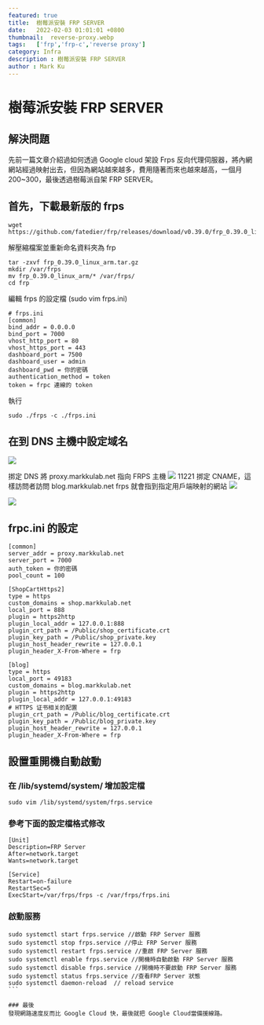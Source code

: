 ```yaml
---
featured: true
title:  樹莓派安裝 FRP SERVER
date:   2022-02-03 01:01:01 +0800
thumbnail:  reverse-proxy.webp
tags:   ['frp','frp-c','reverse proxy']
category: Infra
description : 樹莓派安裝 FRP SERVER
author : Mark Ku
---
```

# 樹莓派安裝 FRP SERVER
## 解決問題
先前一篇文章介紹過如何透過 Google cloud 架設 Frps 反向代理伺服器，將內網網站經過映射出去，但因為網站越來越多，費用隨著而來也越來越高，一個月200~300，最後透過樹莓派自架 FRP SERVER。

## 首先，下載最新版的 frps
```
wget https://github.com/fatedier/frp/releases/download/v0.39.0/frp_0.39.0_linux_arm.tar.gz
```

解壓縮檔案並重新命名資料夾為 frp

```
tar -zxvf frp_0.39.0_linux_arm.tar.gz
mkdir /var/frps
mv frp_0.39.0_linux_arm/* /var/frps/
cd frp
```

編輯 frps 的設定檔 (sudo vim frps.ini)

```
# frps.ini
[common]
bind_addr = 0.0.0.0
bind_port = 7000
vhost_http_port = 80
vhost_https_port = 443
dashboard_port = 7500
dashboard_user = admin
dashboard_pwd = 你的密碼
authentication_method = token
token = frpc 連線的 token 
```

執行
```
sudo ./frps -c ./frps.ini
```

## 在到 DNS 主機中設定域名
![](https://i.imgur.com/wxhxp8T.webp)

挷定 DNS 將 proxy.markkulab.net 指向 FRPS 主機
![](https://i.imgur.com/Br3Kpe1.webp)
11221
挷定 CNAME，這樣訪問者訪問 blog.markkulab.net frps 就會指到指定用戶端映射的網站
![](https://i.imgur.com/WHDoSYy.webp)

![](https://i.imgur.com/7iCNmjK.webp)

## frpc.ini 的設定

```
[common]
server_addr = proxy.markkulab.net
server_port = 7000
auth_token = 你的密碼
pool_count = 100

[ShopCartHttps2]
type = https
custom_domains = shop.markkulab.net
local_port = 888
plugin = https2http
plugin_local_addr = 127.0.0.1:888
plugin_crt_path = /Public/shop_certificate.crt
plugin_key_path = /Public/shop_private.key
plugin_host_header_rewrite = 127.0.0.1
plugin_header_X-From-Where = frp

[blog]
type = https
local_port = 49183
custom_domains = blog.markkulab.net
plugin = https2http
plugin_local_addr = 127.0.0.1:49183
# HTTPS 证书相关的配置
plugin_crt_path = /Public/blog_certificate.crt
plugin_key_path = /Public/blog_private.key
plugin_host_header_rewrite = 127.0.0.1
plugin_header_X-From-Where = frp
```


## 設置重開機自動啟動
### 在 /lib/systemd/system/ 增加設定檔

```
sudo vim /lib/systemd/system/frps.service
````

### 參考下面的設定檔格式修改
```
[Unit]
Description=FRP Server
After=network.target
Wants=network.target

[Service]
Restart=on-failure
RestartSec=5
ExecStart=/var/frps/frps -c /var/frps/frps.ini
```

### 啟動服務

````
sudo systemctl start frps.service //啟動 FRP Server 服務
sudo systemctl stop frps.service //停止 FRP Server 服務
sudo systemctl restart frps.service //重啟 FRP Server 服務
sudo systemctl enable frps.service //開機時自動啟動 FRP Server 服務
sudo systemctl disable frps.service //開機時不要啟動 FRP Server 服務
sudo systemctl status frps.service //查看FRP Server 狀態
sudo systemctl daemon-reload  // reload service
```

### 最後
發現網路速度反而比 Google Cloud 快，最後就把 Google Cloud當備援線路。